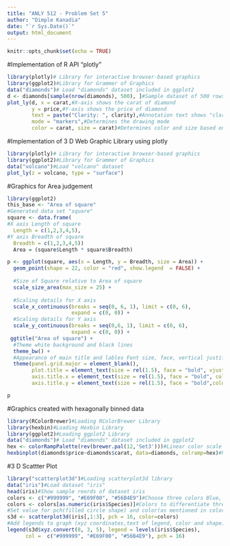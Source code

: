 ```yaml
---
title: "ANLY 512 - Problem Set 5"
author: "Dimple Kanadia"
date: "`r Sys.Date()`"
output: html_document
---
```


```r
knitr::opts_chunk$set(echo = TRUE)
```



#Implementation of R API "plotly"
```r
library(plotly)# Library for interactive browser-based graphics
library(ggplot2)#Library for Grammer of Graphics
data("diamonds")# Load "diamonds" dataset included in ggplot2
d <- diamonds[sample(nrow(diamonds), 500), ]#Sample dataset of 500 rows out of 50,000
plot_ly(d, x = carat,#X-axis shows the carat of diamond
        y = price,#Y-axis shows the price of diamond
        text = paste("Clarity: ", clarity),#Annotation text shows "clarity" of diamonds
        mode = "markers",#Determines the drawing mode
        color = carat, size = carat)#Determines color and size based on the range of "carat"
```


#Implementation of 3 D Web Graphic Library using plotly
```r
library(plotly)# Library for interactive browser-based graphics
library(ggplot2)#Library for Grammer of Graphics
data("volcano")#Load "volcano" dataset
plot_ly(z = volcano, type = "surface")
```


#Graphics for Area judgement
```r
library(ggplot2)
this_base <- "Area of square" 
#Generated data set "square"
square <- data.frame(
#X axis Length of square
  Length = c(1,2,3,4,5),
#Y axis Breadth of square
  Breadth = c(1,2,3,4,5))
  Area = (square$Length * square$Breadth)

p <- ggplot(square, aes(x = Length, y = Breadth, size = Area)) +
  geom_point(shape = 22, color = "red", show.legend  = FALSE) +
  
  #Size of Square relative to Area of square
  scale_size_area(max_size = 25) +
  
  #Scaling details for X axis
  scale_x_continuous(breaks = seq(0, 6, 1), limit = c(0, 6), 
                     expand = c(0, 0)) +
  #Scaling details for Y axis
  scale_y_continuous(breaks = seq(0,6, 1), limit = c(0, 6), 
                     expand = c(0, 0)) +
 ggtitle("Area of square") +
  #Theme white background and black lines
  theme_bw() +
  #Appearance of main title and lables Font size, face, vertical justification
  theme(panel.grid.major = element_blank(),
        plot.title = element_text(size = rel(1.5), face = "bold", vjust = 1.5),
        axis.title.x = element_text(size = rel(1.5), face = "bold", colour = "green", vjust = 1.5),
        axis.title.y = element_text(size = rel(1.5), face = "bold",colour = "blue" , vjust = 1.5))

p

```

#Graphics created with hexagonally binned data
```r
library(RColorBrewer)#Loading RColorBrewer Library
library(hexbin)#Loading Hexbin Library
library(ggplot2)#Loading ggplot2 Library
data("diamonds")# Load "diamonds" dataset included in ggplot2
hex <- colorRampPalette(rev(brewer.pal(12,'Set3')))#Linear color scale
hexbinplot(diamonds$price~diamonds$carat, data=diamonds, colramp=hex)#hexbinplot function using price and carat of diamonds

```

#3 D Scattter Plot
```r
library("scatterplot3d")#Loading scatterplot3d library
data("iris")#Load dataset "iris"
head(iris)#Show sample reords of dataset iris
colors <- c("#999999", "#E69F00", "#56B4E9")#Choose three colors Blue, Brown, Grey
colors <- colors[as.numeric(iris$Species)]#Colors to differentiate three species
#Set value for pch(filled circle shape) and color(as mentioned in colors)
s3d <- scatterplot3d(iris[,1:3], pch = 16, color=colors)
#Add legends to graph (xyz coordinates,text of legend, color and shape)
legend(s3d$xyz.convert(8, 3, 5), legend = levels(iris$Species),
      col =  c("#999999", "#E69F00", "#56B4E9"), pch = 16)
```




